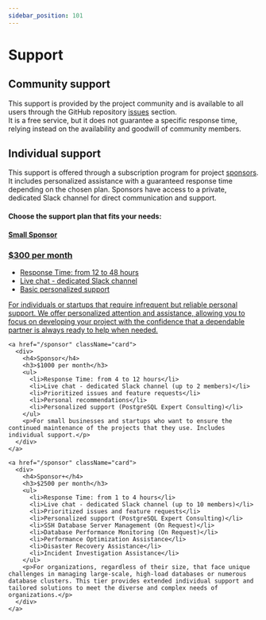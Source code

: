 ```yaml
---
sidebar_position: 101
---
```


# Support

## Community support

This support is provided by the project community and is available to all users through the GitHub repository [issues](https://github.com/vitabaks/postgresql_cluster/issues) section.\
It is a free service, but it does not guarantee a specific response time, relying instead on the availability and goodwill of community members.

## Individual support

This support is offered through a subscription program for project [sponsors](./sponsor.md). It includes personalized assistance with a guaranteed response time depending on the chosen plan. Sponsors have access to a private, dedicated Slack channel for direct communication and support.

#### Choose the support plan that fits your needs:


<div className="support-page"> 
  <div className="card-container">
    <a href="/sponsor" className="card">
      <div>
        <h4>Small Sponsor</h4>
        <h3>$300 per month</h3>
        <ul>
          <li>Response Time: from 12 to 48 hours</li>
          <li>Live chat - dedicated Slack channel</li>
          <li>Basic personalized support</li>
        </ul>
        <p>For individuals or startups that require infrequent but reliable personal support. We offer personalized attention and assistance, allowing you to focus on developing your project with the confidence that a dependable partner is always ready to help when needed.</p>
      </div>
    </a>

    <a href="/sponsor" className="card">
      <div>
        <h4>Sponsor</h4>
        <h3>$1000 per month</h3>
        <ul>
          <li>Response Time: from 4 to 12 hours</li>
          <li>Live chat - dedicated Slack channel (up to 2 members)</li>
          <li>Prioritized issues and feature requests</li>
          <li>Personal recommendations</li>
          <li>Personalized support (PostgreSQL Expert Consulting)</li>
        </ul>
        <p>For small businesses and startups who want to ensure the continued maintenance of the projects that they use. Includes individual support.</p>
      </div>
    </a>

    <a href="/sponsor" className="card">
      <div>
        <h4>Sponsor+</h4>
        <h3>$2500 per month</h3>
        <ul>
          <li>Response Time: from 1 to 4 hours</li>
          <li>Live chat - dedicated Slack channel (up to 10 members)</li>
          <li>Prioritized issues and feature requests</li>
          <li>Personalized support (PostgreSQL Expert Consulting)</li>
          <li>SSH Database Server Management (On Request)</li>
          <li>Database Performance Monitoring (On Request)</li>
          <li>Performance Optimization Assistance</li>
          <li>Disaster Recovery Assistance</li>
          <li>Incident Investigation Assistance</li>
        </ul>
        <p>For organizations, regardless of their size, that face unique challenges in managing large-scale, high-load databases or numerous database clusters. This tier provides extended individual support and tailored solutions to meet the diverse and complex needs of organizations.</p>
      </div>
    </a>
  </div>
</div>
